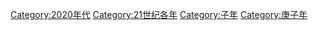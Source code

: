 {{catmore}}
{{Decade category header|decade=2020}}
{{Commonscat|2020}}

[[Category:2020年代|Category:2020年代]]
[[Category:21世纪各年|Category:21世纪各年]]
[[Category:子年|Category:子年]]
[[Category:庚子年|Category:庚子年]]